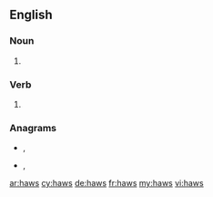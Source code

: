 ==English==

===Noun===
{{head|en|noun plural form}}

# {{plural of|haw|lang=en}}

===Verb===
{{head|en|verb form}}

# {{en-third-person singular of|haw}}

===Anagrams===
* {{l|en|shaw}}, {{l|en|Shaw}}
* {{l|en|wash}}, {{l|en|Wash.}}

[[ar:haws]]
[[cy:haws]]
[[de:haws]]
[[fr:haws]]
[[my:haws]]
[[vi:haws]]